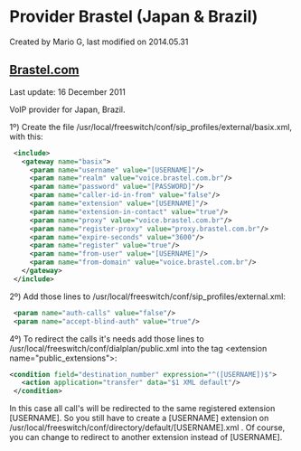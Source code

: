 
# Provider Brastel (Japan & Brazil) 

 Created by  Mario G, last modified on 2014.05.31

## [Brastel.com](http://Brastel.com)

Last update: 16 December 2011

VoIP provider for Japan, Brazil.

1º) Create the file /usr/local/freeswitch/conf/sip\_profiles/external/basix.xml, with this:

```xml
 <include>
   <gateway name="basix">
     <param name="username" value="[USERNAME]"/>
     <param name="realm" value="voice.brastel.com.br"/>
     <param name="password" value="[PASSWORD]"/>
     <param name="caller-id-in-from" value="false"/>
     <param name="extension" value="[USERNAME]"/>
     <param name="extension-in-contact" value="true"/>
     <param name="proxy" value="voice.brastel.com.br"/>
     <param name="register-proxy" value="proxy.brastel.com.br"/>
     <param name="expire-seconds" value="3600"/>
     <param name="register" value="true"/>
     <param name="from-user" value="[USERNAME]"/>
     <param name="from-domain" value="voice.brastel.com.br"/>
   </gateway>
 </include> 
```

2º) Add those lines to /usr/local/freeswitch/conf/sip\_profiles/external.xml:

```xml
 <param name="auth­-calls" value="false"/> 
 <param name="accept­-blind­-auth" value="true"/> 
```

4º) To redirect the calls it's needs add those lines to /usr/local/freeswitch/conf/dialplan/public.xml into the tag &lt;extension name="public\_extensions">:

```xml
<condition field="destination_number" expression="^([USERNAME])$">
   <action application="transfer" data="$1 XML default"/>
 </condition> 
```

In this case all call's will be redirected to the same registered extension \[USERNAME\]. So you still have to create a \[USERNAME\] extension on /usr/local/freeswitch/conf/directory/default/\[USERNAME\].xml . Of course, you can change to redirect to another extension instead of \[USERNAME\].


